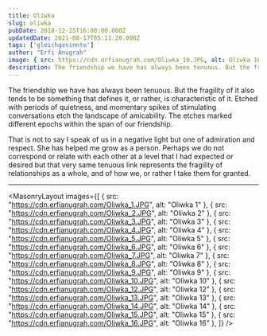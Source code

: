 ```yaml
---
title: Oliwka
slug: oliwka
pubDate: 2018-12-25T16:00:00.000Z
updatedDate: 2021-08-17T05:11:20.000Z
tags: ['gleichgesinnte']
author: "Erfi Anugrah"
image: { src: https://cdn.erfianugrah.com/Oliwka_10.JPG, alt: Oliwka 10 }
description: The friendship we have has always been tenuous. But the fragility of it also tends to be something that defines it, or rather, is characteristic of it.
---
```


The friendship we have has always been tenuous. But the fragility of it also tends to be something that defines it, or rather, is characteristic of it. Etched with periods of quietness, and momentary spikes of stimulating conversations etch the landscape of amicability. The etches marked different epochs within the span of our friendship.

That is not to say I speak of us in a negative light but one of admiration and respect. She has helped me grow as a person. Perhaps we do not correspond or relate with each other at a level that I had expected or desired but that very same tenuous link represents the fragility of relationships as a whole, and of how we, or rather I take them for granted.

---

<MasonryLayout images={[
    { src: "https://cdn.erfianugrah.com/Oliwka_1.JPG", alt: "Oliwka 1" },
    { src: "https://cdn.erfianugrah.com/Oliwka_2.JPG", alt: "Oliwka 2" },
    { src: "https://cdn.erfianugrah.com/Oliwka_3.JPG", alt: "Oliwka 3" },
    { src: "https://cdn.erfianugrah.com/Oliwka_4.JPG", alt: "Oliwka 4" },
    { src: "https://cdn.erfianugrah.com/Oliwka_5.JPG", alt: "Oliwka 5" },
    { src: "https://cdn.erfianugrah.com/Oliwka_6.JPG", alt: "Oliwka 6" },
    { src: "https://cdn.erfianugrah.com/Oliwka_7.JPG", alt: "Oliwka 7" },
    { src: "https://cdn.erfianugrah.com/Oliwka_8.JPG", alt: "Oliwka 8" },
    { src: "https://cdn.erfianugrah.com/Oliwka_9.JPG", alt: "Oliwka 9" },
    { src: "https://cdn.erfianugrah.com/Oliwka_10.JPG", alt: "Oliwka 10" },
    { src: "https://cdn.erfianugrah.com/Oliwka_12.JPG", alt: "Oliwka 12" },
    { src: "https://cdn.erfianugrah.com/Oliwka_13.JPG", alt: "Oliwka 13" },
    { src: "https://cdn.erfianugrah.com/Oliwka_14.JPG", alt: "Oliwka 14" },
    { src: "https://cdn.erfianugrah.com/Oliwka_15.JPG", alt: "Oliwka 15" },
    { src: "https://cdn.erfianugrah.com/Oliwka_16.JPG", alt: "Oliwka 16" },
]} />